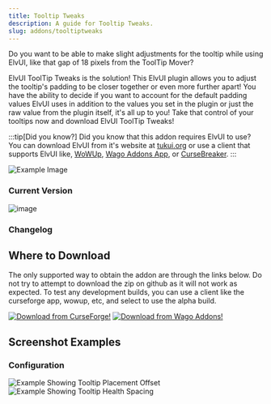 ```yaml
---
title: Tooltip Tweaks
description: A guide for Tooltip Tweaks.
slug: addons/tooltiptweaks
---
```



Do you want to be able to make slight adjustments for the tooltip while using ElvUI, like that gap of 18 pixels from the ToolTip Mover?

ElvUI ToolTip Tweaks is the solution! This ElvUI plugin allows you to adjust the tooltip's padding to be closer together or even more further apart! You have the ability to decide if you want to account for the default padding values ElvUI uses in addition to the values you set in the plugin or just the raw value from the plugin itself, it's all up to you! Take that control of your tooltips now and download ElvUI ToolTip Tweaks!

:::tip[Did you know?]
Did you know that this addon requires ElvUI to use? You can download ElvUI from it's website at [tukui.org](https://tukui.org/elvui) or use a client that supports ElvUI like, [WoWUp](https://wowup.io/), [Wago Addons App](https://addons.wago.io/app), or [CurseBreaker](https://github.com/AcidWeb/CurseBreaker).
:::

<img src="https://cdn-images.repoocreforged.dev/ToolTipTweaks/Config_Example1.png" alt="Example Image" />

### Current Version
<img src="https://img.shields.io/github/v/tag/repooc/ElvUI_ToolTipTweaks?style=for-the-badge&label=%20&color=A330C9" alt="image" data-zoom-off />

### Changelog
<Changelog />

## Where to Download
The only supported way to obtain the addon are through the links below. Do not try to attempt to download the zip on github as it will not work as expected. To test any development builds, you can use a client like the curseforge app, wowup, etc, and select to use the alpha build.

<FluidGrid minColumnWidth="20rem">
  <a href="https://www.curseforge.com/wow/addons/tooltip-tweaks-elvui-plugin"><img src="/images/CurseForgeBanner.png" alt="Download from CurseForge!" data-zoom-off /></a>
  <a href="https://addons.wago.io/addons/tooltip-tweaks-elvui-plugin"><img src="/images/WagoBanner.png" alt="Download from Wago Addons!" data-zoom-off /></a>
</FluidGrid>

## Screenshot Examples
### Configuration
<FluidGrid minColumnWidth="20rem">
  <img src="https://cdn-images.repoocreforged.dev/ToolTipTweaks/Config_Example1.png" alt="Example Showing Tooltip Placement Offset" />
  <img src="https://cdn-images.repoocreforged.dev/ToolTipTweaks/Config_Example2.png" alt="Example Showing Tooltip Health Spacing" />
</FluidGrid>
